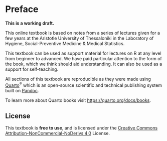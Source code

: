 # Preface {.unnumbered}

**This is a working draft.**

This online textbook is based on notes from a series of lectures given for a few years at the Aristotle University of Thessaloniki in the Laboratory of Hygiene, Social-Preventive Medicine & Medical Statistics.

This textbook can be used as support material for lectures on R at any level from beginner to advanced. We have paid particular attention to the form of the book, which we think should aid understanding. It can also be used as a support for self-teaching.

All sections of this textbook are reproducible as they were made using [Quarto](https://quarto.org/)^®^ which is an open-source scientific and technical publishing system built on [Pandoc](https://pandoc.org/).

To learn more about Quarto books visit <https://quarto.org/docs/books>.

## License

This textbook is **free to use**, and is licensed under the [Creative Commons Attribution-NonCommercial-NoDerivs 4.0](https://creativecommons.org/licenses/by-nc-nd/4.0/) License.
